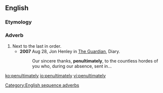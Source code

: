 ==English==

===Etymology===
{{suffix|penultimate|ly}}

===Adverb===
{{en-adv|-}}

# Next to the last in order. 
#* '''2007''' Aug 28,  Jon Henley in [[w:The Guardian|The Guardian]], Diary.
#*: Our sincere thanks, '''penultimately''', to the countless hordes of you who, during our absence, sent in...

[[Category:English sequence adverbs]]

[[ko:penultimately]]
[[io:penultimately]]
[[vi:penultimately]]